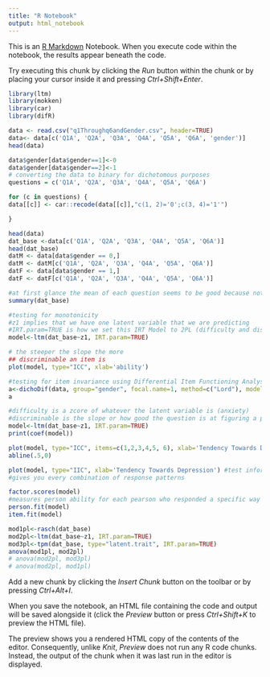---
title: "R Notebook"
output: html_notebook
---

This is an [R Markdown](http://rmarkdown.rstudio.com) Notebook. When you execute code within the notebook, the results appear beneath the code. 

Try executing this chunk by clicking the *Run* button within the chunk or by placing your cursor inside it and pressing *Ctrl+Shift+Enter*. 

```{r}
library(ltm)
library(mokken)
library(car)
library(difR)


```



```{r}
data <- read.csv("q1Throughq6andGender.csv", header=TRUE) 
data<- data[c('Q1A', 'Q2A', 'Q3A', 'Q4A', 'Q5A', 'Q6A', 'gender')]
head(data)

data$gender[data$gender==1]<-0
data$gender[data$gender==2]<-1
# converting the data to binary for dichotomous purposes
questions = c('Q1A', 'Q2A', 'Q3A', 'Q4A', 'Q5A', 'Q6A')

for (c in questions) {
data[[c]] <- car::recode(data[[c]],"c(1, 2)='0';c(3, 4)='1'")

}

head(data)
dat_base <-data[c('Q1A', 'Q2A', 'Q3A', 'Q4A', 'Q5A', 'Q6A')]
head(dat_base)
datM <- data[data$gender == 0,]
datM <- datM[c('Q1A', 'Q2A', 'Q3A', 'Q4A', 'Q5A', 'Q6A')]
datF <- data[data$gender == 1,]
datF <- datF[c('Q1A', 'Q2A', 'Q3A', 'Q4A', 'Q5A', 'Q6A')]

```

```{r}
#at first glance the mean of each question seems to be good because not everyone is answering one way to these wquestions
summary(dat_base)

```

```{r}
#testing for monotonicity
#z1 implies that we have one latent variable that we are predicting 
#IRT.param=TRUE is how we set this IRT Model to 2PL (difficulty and discrimination)
model<-ltm(dat_base~z1, IRT.param=TRUE)

# the steeper the slope the more 
## discriminable an item is
plot(model, type="ICC", xlab='ability')

#testing for item invariance using Differential Item Functioning Analysis
a<-dichoDif(data, group="gender", focal.name=1, method=c("Lord"), model="2PL")
a
```


```{r}
#difficulty is a zcore of whatever the latent variable is (anxiety)
#discriminable is the slope or how good the question is at figuring a person out
model<-ltm(dat_base~z1, IRT.param=TRUE)
print(coef(model))
```

```{r}
plot(model, type="ICC", items=c(1,2,3,4,5, 6), xlab='Tendency Towards Depression')
abline(.5,0)

plot(model, type="IIC", xlab='Tendency Towards Depression') #test information function
#gives you every combination of response patterns

factor.scores(model)
#measures person ability for each pearson who responded a specific way
person.fit(model)
item.fit(model)
```

```{r}
mod1pl<-rasch(dat_base)
mod2pl<-ltm(dat_base~z1, IRT.param=TRUE)
mod3pl<-tpm(dat_base, type="latent.trait", IRT.param=TRUE)
anova(mod1pl, mod2pl)
# anova(mod2pl, mod3pl)
# anova(mod2pl, mod1pl)


```



Add a new chunk by clicking the *Insert Chunk* button on the toolbar or by pressing *Ctrl+Alt+I*.

When you save the notebook, an HTML file containing the code and output will be saved alongside it (click the *Preview* button or press *Ctrl+Shift+K* to preview the HTML file).

The preview shows you a rendered HTML copy of the contents of the editor. Consequently, unlike *Knit*, *Preview* does not run any R code chunks. Instead, the output of the chunk when it was last run in the editor is displayed.
